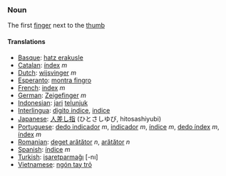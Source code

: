 ===Noun===

The first [[finger]] next to the [[thumb]]

====Translations====
*[[Basque]]: [[hatz erakusle]]
*[[Catalan]]: [[índex]] ''m''
*[[Dutch]]: [[wijsvinger]] ''m''
*[[Esperanto]]: [[montra fingro]]
*[[French]]: [[index]] ''m''
*[[German]]: [[Zeigefinger]] ''m''
*[[Indonesian]]: [[jari]] [[telunjuk]]
*[[Interlingua]]: [[digito indice]], [[indice]]
*[[Japanese]]: [[人差し指]] (ひとさしゆび, hitosashiyubi)
*[[Portuguese]]: [[dedo indicador]] ''m'', [[indicador]] ''m'', [[índice]] ''m'', [[dedo índex]] ''m'', [[índex]] ''m''
*[[Romanian]]: [[deget arătător]] ''n'', [[arătător]] ''n''
*[[Spanish]]: [[índice]] ''m''
*[[Turkish]]: [[işaretparmağı]] [-nı]
*[[Vietnamese]]: [[ngón tay trỏ]]